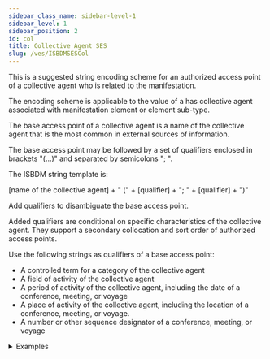 ```yaml
---
sidebar_class_name: sidebar-level-1
sidebar_level: 1
sidebar_position: 2
id: col
title: Collective Agent SES
slug: /ves/ISBDMSESCol
---
```


<div className="guid">

This is a suggested string encoding scheme for an authorized access point of a collective agent who is related to the manifestation.

The encoding scheme is applicable to the value of a <InLink href="/relationships/1007">has collective agent associated with manifestation</InLink> element or element sub-type.

</div>

<div className="guid">

The base access point of a collective agent is a name of the collective agent that is the most common in external sources of information.

The base access point may be followed by a set of qualifiers enclosed in brackets "(…)" and separated by semicolons "; ".

The ISBDM string template is:

[name of the collective agent] + " (" + [qualifier] + "; " + [qualifier] + ")"

</div>

<div className="guid">

Add qualifiers to disambiguate the base access point.

Added qualifiers are conditional on specific characteristics of the collective agent. They support a secondary collocation and sort order of authorized access points.

Use the following strings as qualifiers of a base access point:

- A controlled term for a category of the collective agent
- A field of activity of the collective agent
- A period of activity of the collective agent, including the date of a conference, meeting, or voyage
- A place of activity of the collective agent, including the location of a conference, meeting, or voyage.
- A number or other sequence designator of a conference, meeting, or voyage

<details>
  <summary>Examples</summary>

  | Relation | Example |
  |----------|----------|
  | has publisher collective agent | "Thames & Hudson" |

  *Full example*: <InLink href="/fullex/fx072">Charles Rennie Mackintosh (2002;
                          Thames & Hudson; volume; perfect binding)</InLink>. The base access point is not
                        qualified

  ---

  | Relation | Example |
  |----------|----------|
  | has publisher collective agent | "Springer (Firm)" |

  *Full example*: <InLink href="/fullex/fx069">Synthesis lectures on data,
                          semantics, and knowledge (2021-; Morgan & Claypool Publishers;
                          volume)</InLink>. The base access point is qualified by a category of
                        collective agent

</details>
</div>